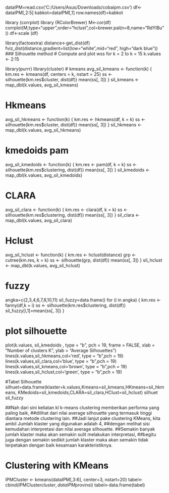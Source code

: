 dataIPM=read.csv('C:/Users/Asus/Downloads/cobaipm.csv')
df<-dataIPM[,2:5]
kabkot=dataIPM[,1]
row.names(df)=kabkot


library (corrplot)
library (RColorBrewer)
M<-cor(df)
corrplot(M,type="upper",order="hclust",col=brewer.pal(n=8,name="RdYlBu"))
df<-scale (df)


library(factoextra)
distance<-get_dist(df)
fviz_dist(distance,gradient=list(low="white",mid="red", high="dark blue"))
### Silhouette method
# Compute and plot wss for k = 2 to k = 15
k.values <- 2:15

library(purrr)
library(cluster)
# kmeans
avg_sil_kmeans <- function(k) {
  km.res <- kmeans(df, centers = k, nstart = 25)
  ss <- silhouette(km.res$cluster, dist(df))
  mean(ss[, 3])  }
sil_kmeans <- map_dbl(k.values, avg_sil_kmeans)

# Hkmeans
avg_sil_hkmeans <- function(k) {
  km.res <- hkmeans(df, k = k)
  ss <- silhouette(km.res$cluster, dist(df))
  mean(ss[, 3])  }
sil_hkmeans <- map_dbl(k.values, avg_sil_hkmeans)

# kmedoids pam
avg_sil_kmedoids <- function(k) {
  km.res <- pam(df, k = k)
  ss <- silhouette(km.res$clustering, dist(df))
  mean(ss[, 3])  }
sil_kmedoids <- map_dbl(k.values, avg_sil_kmedoids)

# CLARA
avg_sil_clara <- function(k) {
  km.res <- clara(df, k = k)
  ss <- silhouette(km.res$clustering, dist(df))
  mean(ss[, 3])  }
sil_clara <- map_dbl(k.values, avg_sil_clara)

# Hclust
avg_sil_hclust <- function(k) {
  km.res <- hclust(distance)
  grp <- cutree(km.res, k = k)
  ss <- silhouette(grp, dist(df))
  mean(ss[, 3])  }
sil_hclust <- map_dbl(k.values, avg_sil_hclust)

# fuzzy
angka=c(2,3,4,6,7,8,10,11)
sil_fuzzy=data.frame()
for (i in angka) {
  km.res <- fanny(df,k = i)
  ss <- silhouette(km.res$clustering, dist(df))
  sil_fuzzy[i,1]=mean(ss[, 3])
}

# plot silhouette
plot(k.values, sil_kmedoids , type = "b", pch = 19, frame = FALSE, xlab = "Number of clusters K", ylab = "Average Silhouettes")
lines(k.values,sil_hkmeans,col='red', type = "b",pch = 19)
lines(k.values,sil_clara,col='blue', type = "b",pch = 19)
lines(k.values,sil_kmeans,col='brown', type = "b",pch = 19)
lines(k.values,sil_hclust,col='green', type = "b",pch = 19)

#Tabel Silhouette
silhuet=data.frame(klaster=k.values,Kmeans=sil_kmeans,HKmeans=sil_hkmeans, KMedoids=sil_kmedoids,CLARA=sil_clara,HClust=sil_hclust)
silhuet
sil_fuzzy

##Nah dari sini keliatan kl k-means clustering memberikan performa yang paling baik, 
##dilihat dari nilai average silhouette yang termasuk tinggi diantara metode clustering lain. 
##Jadi lanjut pake clustering KMeans, kita ambil Jumlah klaster yang digunakan adalah 4, 
##dengan melihat sisi kemudahan interpretasi dan nilai average silhouette. 
##Semakin banyak jumlah klaster maka akan semakin sulit melakukan interpretasi, 
##begitu juga dengan semakin sedikit jumlah klaster maka akan semakin tidak terpetakan dengan baik kesamaan karakteristiknya.

# Clustering with KMeans
IPMCluster <- kmeans(dataIPM[,3:6], center=3, nstart=20)
tabel<-cbind(IPMCluster$cluster, dataIPM$provinsi)
tabel<-data.frame(tabel)

